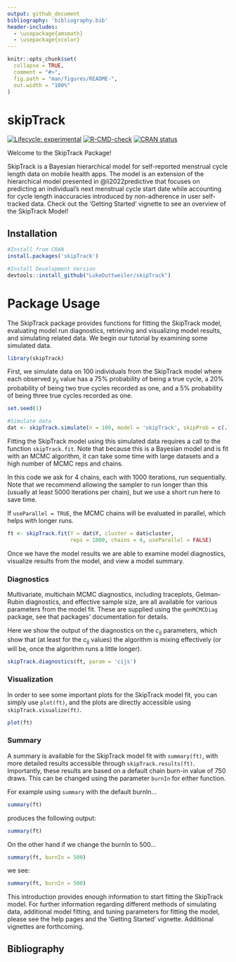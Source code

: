 ```yaml
---
output: github_document
bibliography: 'bibliography.bib'
header-includes: 
  - \usepackage{amsmath}
  - \usepackage{xcolor}
---
```


<!-- README.md is generated from README.Rmd. Please edit that file -->

```r
knitr::opts_chunk$set(
  collapse = TRUE,
  comment = "#>",
  fig.path = "man/figures/README-",
  out.width = "100%"
)
```

# skipTrack

<!-- badges: start -->
[![Lifecycle: experimental](https://img.shields.io/badge/lifecycle-experimental-orange.svg)](https://lifecycle.r-lib.org/articles/stages.html#experimental)
[![R-CMD-check](https://github.com/LukeDuttweiler/skipTrack/actions/workflows/R-CMD-check.yaml/badge.svg)](https://github.com/LukeDuttweiler/skipTrack/actions/workflows/R-CMD-check.yaml)
[![CRAN status](https://www.r-pkg.org/badges/version/skipTrack)](https://CRAN.R-project.org/package=skipTrack)
<!-- badges: end -->

Welcome to the SkipTrack Package! 

SkipTrack is a Bayesian hierarchical model for self-reported menstrual cycle length data on mobile health apps. The model is an extension of the hierarchical model presented in @li2022predictive that focuses on predicting an individual's next menstrual cycle start date while accounting for cycle length inaccuracies introduced by non-adherence in user self-tracked data. Check out the 'Getting Started' vignette to see an overview of the SkipTrack Model!

## Installation

``` r
#Install from CRAN
install.packages('skipTrack')

#Install Development Version
devtools::install_github("LukeDuttweiler/skipTrack")
```

# Package Usage

The SkipTrack package provides functions for fitting the SkipTrack model, evaluating model run diagnostics, retrieving and visualizing model results, and simulating related data. We begin our tutorial by examining some simulated data. 

```r
library(skipTrack)
```

First, we simulate data on 100 individuals from the SkipTrack model where each observed $y_{ij}$ value has a 75% probability of being a true cycle, a 20% probability of being two true cycles recorded as one, and a 5% probability of being three true cycles recorded as one. 

```r
set.seed(1)

#Simulate data
dat <- skipTrack.simulate(n = 100, model = 'skipTrack', skipProb = c(.75, .2, .05))
```

Fitting the SkipTrack model using this simulated data requires a call to the function `skipTrack.fit`. Note that because this is a Bayesian model and is fit with an MCMC algorithm, it can take some time with large datasets and a high number of MCMC reps and chains. 

In this code we ask for 4 chains, each with 1000 iterations, run sequentially. Note that we recommend allowing the sampler to run longer than this (usually at least 5000 iterations per chain), but we use a short run here to save time.

If `useParallel = TRUE`, the MCMC chains will be evaluated in parallel, which helps with longer runs.

```r
ft <- skipTrack.fit(Y = dat$Y, cluster = dat$cluster,
                    reps = 1000, chains = 4, useParallel = FALSE)
```

Once we have the model results we are able to examine model diagnostics, visualize results from the model, and view a model summary. 

### Diagnostics

Multivariate, multichain MCMC diagnostics, including traceplots, Gelman-Rubin diagnostics, and effective sample size, are all available for various parameters from the model fit. These are supplied using the `genMCMCDiag` package, see that packages' documentation for details.

Here we show the output of the diagnostics on the $c_{ij}$ parameters, which show that (at least for the $c_{ij}$ values) the algorithm is mixing effectively (or will be, once the algorithm runs a little longer).

```r
skipTrack.diagnostics(ft, param = 'cijs')
```

### Visualization

In order to see some important plots for the SkipTrack model fit, you can simply use `plot(ft)`, and the plots are directly accessible using `skipTrack.visualize(ft)`.

```r
plot(ft)
```

### Summary

A summary is available for the SkipTrack model fit with `summary(ft)`, with more detailed results accessible through `skipTrack.results(ft)`. Importantly, these results are based on a default chain burn-in value of 750 draws. This can be changed using the parameter `burnIn` for either function.

For example using `summary` with the default burnIn...
```r
summary(ft)
```

produces the following output:

```r
summary(ft)
```

On the other hand if we change the burnIn to 500...

```r
summary(ft, burnIn = 500)
```

we see:

```r
summary(ft, burnIn = 500)
```

This introduction provides enough information to start fitting the SkipTrack model. For further information regarding different methods of simulating data, additional model fitting, and tuning parameters for fitting the model, please see the help pages and the 'Getting Started' vignette. Additional vignettes are forthcoming.

\newpage

## Bibliography

